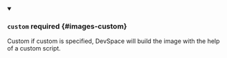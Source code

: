 


<details className="config-field" data-expandable="true" open>
<summary>

### `custom` <span className="config-field-required" data-required="false">required</span> <span className="config-field-type"></span> <span className="config-field-default"></span> <span className="config-field-enum"></span> {#images-custom}

Custom if custom is specified, DevSpace will build the image with the help of a custom script.

</summary>

<PartialCustomreference />


</details>
